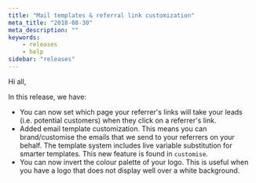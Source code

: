 ```yaml
---
title: "Mail templates & referral link customization"
meta_title: "2018-08-30"
meta_description: ""
keywords:
    - releases
    - help
sidebar: "releases"
---
```


Hi all,

In this release, we have:

* You can now set which page your referrer's links will take your leads (i.e. potential customers) when they click on a referrer's link.
* Added email template customization. This means you can brand/customise the emails that we send to your referrers on your behalf. The template system includes live variable substitution for smarter templates. This new feature is found in `customise`.
* You can now invert the colour palette of your logo. This is useful when you have a logo that does not display well over a white background.